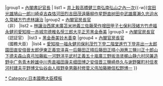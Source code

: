 {{Navbox
|name  = 內閣官房長官 
|state = {{{state<includeonly>|collapsed</includeonly>}}}
|title = [[File:Flag of Japan.svg|25px]] [[內閣官房長官]]（{{lj|內閣書記官長|内閣書記官長}}）{{#if:{{{1|}}}|（{{{1|}}}）|}}
|group1 = [[內閣書記官長]]
| list1 = {{lj|中村弘毅}}{{to}}[[井上毅]]{{to}}{{lj|土方久元}}{{to}}{{lj|田中光顯}}{{to}}{{lj|小牧昌業}}{{to}}{{lj|周布公平}}{{to}}{{lj|平山成信}}{{to}}{{lj|伊東巳代治}}{{to}}[[高橋健三]]{{to}}{{lj|平山成信}}{{to}}{{lj|鮫島武之助}}{{to}}{{lj|武富時敏}}{{to}}{{lj|安廣伴一郎}}{{to}}{{lj|鮫島武之助}}{{to}}{{lj|柴田家門}}{{to}}{{lj|石渡敏一}}{{to}}[[南弘]]{{to}}{{lj|柴田家門}}{{to}}[[南弘]]{{to}}{{lj|江木翼}}{{to}}[[山之內一次]]{{to}}{{lj|江木翼}}{{to}}{{lj|兒玉秀雄}}{{to}}{{lj|橋光威}}{{-w}}{{lj|三土忠造}}{{to}}[[宮田光雄 (內務官僚)|宮田光雄]]{{to}}{{lj|樺山資英}}{{to}}{{lj|小橋一太}}{{to}}{{lj|江木翼}}{{to}}{{lj|塚本清治}}{{to}}[[鳩山一郎]]{{to}}{{lj|鈴木富士彌}}{{to}}[[川崎卓吉]]{{to}}[[森恪]]{{to}}{{lj|柴田善三郎}}{{to}}{{lj|堀切善次郎}}{{to}}[[河田烈]]{{to}}[[吉田茂 (內務省出身)|吉田茂]]{{to}}{{lj|白根竹介}}{{to}}{{lj|藤沼庄平|藤沼庄平|藤沼-{庄}-平}}{{to}}{{lj|大橋八郎}}{{to}}{{lj|風見章}}{{to}}{{lj|田邊治通}}{{to}}{{lj|太田耕造}}{{to}}[[遠藤柳作]]{{to}}{{lj|石渡莊太郎}}{{to}}{{lj|富田健治}}{{to}}[[星野直树]]{{to}}{{lj|三浦一雄}}{{to}}[[田中武雄]]{{to}}[[廣瀨久忠]]{{to}}{{lj|石渡莊太郎}}{{to}}[[迫水久常]]{{to}}[[緒方竹虎]]{{to}}{{lj|次田大三郎}}{{to}}{{lj|楢橋渡}}{{to}}[[林讓治 (政治家)|林讓治]]
|group2 = [[內閣官房長官]]<br />（非{{lj|認証官}}）
|list2 = [[林讓治 (政治家)|林讓治]]{{to}}[[西尾末廣]]{{to}}[[苫米地義三]]{{to}}[[佐藤荣作]]{{to}}[[增田甲子七]]{{to}}{{lj|岡崎勝男}}{{to}}[[保利茂]]{{to}}[[緒方竹虎]]{{to}}[[福永健司]]{{to}}{{lj|根本龍太郎}}{{to}}{{lj|石田博英}}{{to}}[[愛知揆一]]{{to}}[[赤城宗德]]{{to}}[[椎名悅三郎]]{{to}}[[大平正芳]]{{to}}[[黑金泰美]]
|group3 = [[內閣官房長官]]<br />（認証官）
|list3 = [[黑金泰美]]{{to}}[[铃木善幸]]{{to}}{{lj|橋本登美三郎}}
|group4 = [[內閣官房長官]]<br />（國務大臣）
|list4 = {{lj|橋本登美三郎}}{{to}}[[愛知揆一]]{{to}}[[福永健司]]{{to}}{{lj|木村俊夫}}{{to}}[[保利茂]]{{to}}[[竹下登]]{{to}}[[二階堂進]]{{to}}[[竹下登]]{{to}}[[井出一太郎]]{{to}}[[園田直]]{{to}}[[安倍晉太郎]]{{to}}{{lj|田中六助}}{{to}}[[伊東正義]]{{to}}[[宫泽喜一]]{{to}}[[后藤田正晴]]{{to}}{{lj|藤波孝生}}{{to}}[[后藤田正晴]]{{to}}[[小淵惠三]]{{to}}[[鹽川正十郎]]{{to}}[[山下德夫]]{{to}}[[森山真弓]]{{to}}{{lj|坂本三十次}}{{to}}[[加藤紘一]]{{to}}[[河野洋平]]{{to}}[[武村正義]]{{to}}{{lj|熊谷弘}}{{to}}[[五十嵐廣三]]{{to}}[[野坂浩贤]]{{to}}[[梶山静六]]{{to}}[[村冈兼造]]{{to}}[[野中广务]]{{to}}[[青木幹雄]]{{to}}[[中川秀直]]{{to}}[[福田康夫]]{{to}}[[细田博之]]{{to}}[[安倍晋三]]{{to}}[[鹽崎恭久]]{{to}}[[与谢野馨]]{{to}}[[町村信孝]]{{to}}[[河村建夫]]{{to}}[[平野博文]]{{to}}[[仙谷由人]]{{to}}[[枝野幸男]]{{to}}[[藤村修]]{{to}}[[菅义伟]]{{to}}[[加藤勝信]]{{to}}[[松野博一]]
}}<noinclude>
[[Category:日本內閣官房長官|*]]
[[Category:日本國務大臣模板]]
</noinclude>